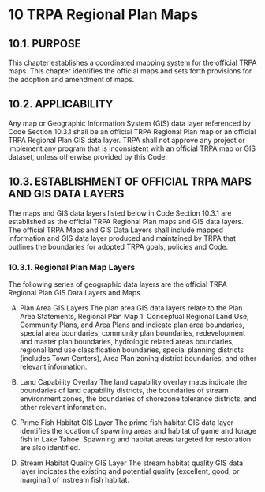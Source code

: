 # 10 TRPA Regional Plan Maps {-}

## 10.1.	PURPOSE {-}
This chapter establishes a coordinated mapping system for the official TRPA maps.  This chapter identifies the official maps and sets forth provisions for the adoption and amendment of maps.

## 10.2.	APPLICABILITY {-}
Any map or Geographic Information System (GIS) data layer referenced by Code Section 10.3.1 shall be an official TRPA Regional Plan map or an official TRPA Regional Plan GIS data layer. TRPA shall not approve any project or implement any program that is inconsistent with an official TRPA map or GIS dataset, unless otherwise provided by this Code.

## 10.3.	ESTABLISHMENT OF OFFICIAL TRPA MAPS AND GIS DATA LAYERS {-}
The maps and GIS data layers listed below in Code Section 10.3.1 are established as the official TRPA Regional Plan maps and GIS data layers. The official TRPA Maps and GIS Data Layers shall include mapped information and GIS data layer produced and maintained by TRPA that outlines the boundaries for adopted TRPA goals, policies and Code. 

### 10.3.1.	Regional Plan Map Layers {-}
The following series of geographic data layers are the official TRPA Regional Plan GIS Data Layers and Maps.

A.	Plan Area GIS Layers 
The plan area GIS data layers relate to the Plan Area Statements, Regional Plan Map 1: Conceptual Regional Land Use, Community Plans, and Area Plans and indicate plan area boundaries, special area boundaries, community plan boundaries, redevelopment and master plan boundaries, hydrologic related areas boundaries, regional land use classification boundaries, special planning districts (includes Town Centers), Area Plan zoning district boundaries, and other relevant information.

B.	Land Capability Overlay
The land capability overlay maps indicate the boundaries of land capability districts, the boundaries of stream environment zones, the boundaries of shorezone tolerance districts, and other relevant information.

C.	Prime Fish Habitat GIS Layer 
The prime fish habitat GIS data layer identifies the location of spawning areas and habitat of game and forage fish in Lake Tahoe.  Spawning and habitat areas targeted for restoration are also identified.

D.	Stream Habitat Quality GIS Layer
The stream habitat quality GIS data layer indicates the existing and potential quality (excellent, good, or marginal) of instream fish habitat.
